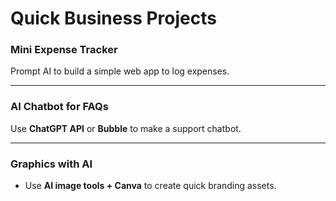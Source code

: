 # Quick Business Projects

### Mini Expense Tracker

Prompt AI to build a simple web app to log expenses.

---

### AI Chatbot for FAQs

Use **ChatGPT API** or **Bubble** to make a support chatbot.

---

### Graphics with AI

- Use **AI image tools + Canva** to create quick branding assets.
